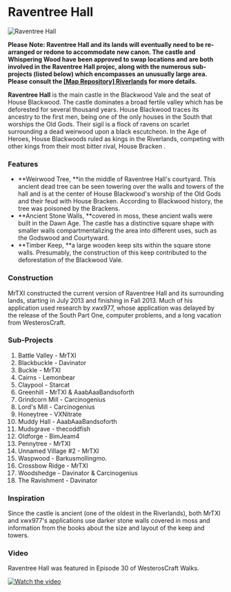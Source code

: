 

# Raventree Hall

<Image src="https://cdn.sanity.io/images/1as7cn02/production/70a08a0e1c1f54e3ab748d847ebb45535ea40e6d-1280x720.png?w=976&h=350&fit=crop&crop=center&auto=format" alt="Raventree Hall" width={976} height={350}  />

<ProjectDetails
  floatRight
  region="Riverlands"
  house="House Blackwood"
  type="Castle"
  status="Completed"
  warp="/warp raventreehall"
  projectLead="MrTXI"
  dateStarted="July 13, 2013"
  dateCompleted="July 13, 2013"
/>

**Please Note: Raventree Hall and its lands will eventually need to be re-arranged or redone to accommodate new canon. The castle and Whispering Wood have been approved to swap locations and are both involved in the Raventree Hall projec, along with the numerous sub-projects (listed below) which encompasses an unusually large area. Please consult the [[Map Repository] Riverlands](https://forum.westeroscraft.com/threads/map-repository-riverlands.956/) for more details.**

**Raventree Hall** is the main castle in the Blackwood Vale and the seat of House Blackwood. The castle dominates a broad fertile valley which has be deforested for several thousand years. House Blackwood traces its ancestry to the first men, being one of the only houses in the South that worships the Old Gods. Their sigil is a flock of ravens on scarlet surrounding a dead weirwood upon a black escutcheon. In the Age of Heroes, House Blackwoods ruled as kings in the Riverlands, competing with other kings from their most bitter rival, House Bracken .  


### Features

* **Weirwood Tree, **in the middle of Raventree Hall's courtyard. This ancient dead tree can be seen towering over the walls and towers of the hall and is at the center of House Blackwood's worship of the Old Gods and their feud with House Bracken. According to Blackwood history, the tree was poisoned by the Brackens.
* **Ancient Stone Walls, **covered in moss, these ancient walls were built in the Dawn Age. The castle has a distinctive square shape with smaller walls compartmentalizing the area into different uses, such as the Godswood and Courtyward.
* **Timber Keep, **a large wooden keep sits within the square stone walls. Presumably, the construction of this keep contributed to the deforestation of the Blackwood Vale.

### Construction

MrTXI constructed the current version of Raventree Hall and its surrounding lands, starting in July 2013 and finishing in Fall 2013. Much of his application used research by xwx977, whose application was delayed by the release of the South Part One, computer problems, and a long vacation from WesterosCraft.

### Sub-Projects

1. Battle Valley - MrTXI
2. Blackbuckle - Davinator
3. Buckle - MrTXI
4. Cairns - Lemonbear
5. Claypool - Starcat
6. Greenhill - MrTXI & AaabAaaBandsoforth
7. Grindcorn Mill - Carcinogenius
8. Lord's Mill - Carcinogenius
9. Honeytree - VXNitrate
10. Muddy Hall - AaabAaaBandsoforth
11. Mudsgrave - thecoddfish
12. Oldforge - BimJeam4
13. Pennytree - MrTXI
14. Unnamed Village #2 - MrTXI
15. Waspwood - Barkusmollingmo.
16. Crossbow Ridge - MrTXI
17. Woodshedge - Davinator & Carcinogenius
18. The Ravishment - Davinator

### Inspiration

Since the castle is ancient (one of the oldest in the Riverlands), both MrTXI and xwx977's applications use darker stone walls covered in moss and information from the books about the size and layout of the keep and towers.

### Video

Raventree Hall was featured in Episode 30 of WesterosCraft Walks.


[![Watch the video](https://img.youtube.com/vi/6Nz-oh0Y45A/0.jpg)](https://www.youtube.com/embed/6Nz-oh0Y45A)